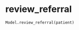 # review_referral { #iapt_classes.Model.review_referral }

```python
Model.review_referral(patient)
```

